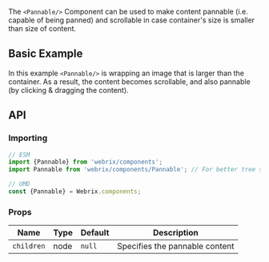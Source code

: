 
The `<Pannable/>` Component can be used to make content pannable (i.e. capable of being panned)
and scrollable in case container's size is smaller than size of content.

## Basic Example

<Example file='docs/components/pannable/BasicExample' height={400}/>

In this example `<Pannable/>` is wrapping an image that is larger than the container.
As a result, the content becomes scrollable, and also pannable (by clicking & dragging the content).

## API

### Importing

```jsx
// ESM
import {Pannable} from 'webrix/components';
import Pannable from 'webrix/components/Pannable'; // For better tree shaking

// UMD
const {Pannable} = Webrix.components;
```

### Props

Name|Type|Default|Description
---|---|---|---
`children`|node|`null`|Specifies the pannable content